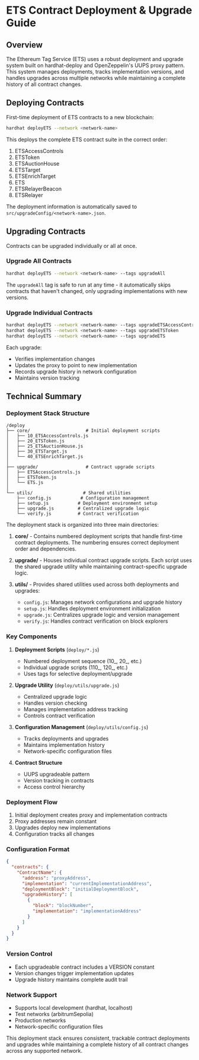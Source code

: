 
# ETS Contract Deployment & Upgrade Guide

## Overview

The Ethereum Tag Service (ETS) uses a robust deployment and upgrade system built on hardhat-deploy and OpenZeppelin's UUPS proxy pattern. This system manages deployments, tracks implementation versions, and handles upgrades across multiple networks while maintaining a complete history of all contract changes.

## Deploying Contracts

First-time deployment of ETS contracts to a new blockchain:

```bash
hardhat deployETS --network <network-name>
```

This deploys the complete ETS contract suite in the correct order:

1. ETSAccessControls
2. ETSToken
3. ETSAuctionHouse
4. ETSTarget
5. ETSEnrichTarget
6. ETS
7. ETSRelayerBeacon
8. ETSRelayer

The deployment information is automatically saved to `src/upgradeConfig/<network-name>.json`.

## Upgrading Contracts

Contracts can be upgraded individually or all at once.

### Upgrade All Contracts

```bash
hardhat deployETS --network <network-name> --tags upgradeAll
```

<Callout type="tip">The `upgradeAll` tag is safe to run at any time - it automatically skips contracts that haven't changed, only upgrading implementations with new versions.</Callout>

### Upgrade Individual Contracts

```bash
hardhat deployETS --network <network-name> --tags upgradeETSAccessControls
hardhat deployETS --network <network-name> --tags upgradeETSToken
hardhat deployETS --network <network-name> --tags upgradeETS
```

Each upgrade:

- Verifies implementation changes
- Updates the proxy to point to new implementation
- Records upgrade history in network configuration
- Maintains version tracking

## Technical Summary

### Deployment Stack Structure

```text
/deploy
├── core/                     # Initial deployment scripts
│   ├── 10_ETSAccessControls.js
│   ├── 20_ETSToken.js
│   ├── 25_ETSAuctionHouse.js
│   ├── 30_ETSTarget.js
│   └── 40_ETSEnrichTarget.js
│
├── upgrade/                  # Contract upgrade scripts
│   ├── ETSAccessControls.js
│   ├── ETSToken.js
│   └── ETS.js
│
└── utils/                   # Shared utilities
    ├── config.js           # Configuration management
    ├── setup.js           # Deployment environment setup
    ├── upgrade.js         # Centralized upgrade logic
    └── verify.js          # Contract verification
```

The deployment stack is organized into three main directories:

1. **core/** - Contains numbered deployment scripts that handle first-time contract deployments. The numbering ensures correct deployment order and dependencies.

2. **upgrade/** - Houses individual contract upgrade scripts. Each script uses the shared upgrade utility while maintaining contract-specific upgrade logic.

3. **utils/** - Provides shared utilities used across both deployments and upgrades:
   - `config.js`: Manages network configurations and upgrade history
   - `setup.js`: Handles deployment environment initialization
   - `upgrade.js`: Centralizes upgrade logic and version management
   - `verify.js`: Handles contract verification on block explorers

### Key Components

1. **Deployment Scripts** (`deploy/*.js`)
   - Numbered deployment sequence (10_, 20_, etc.)
   - Individual upgrade scripts (110_, 120_, etc.)
   - Uses tags for selective deployment/upgrade

2. **Upgrade Utility** (`deploy/utils/upgrade.js`)
   - Centralized upgrade logic
   - Handles version checking
   - Manages implementation address tracking
   - Controls contract verification

3. **Configuration Management** (`deploy/utils/config.js`)
   - Tracks deployments and upgrades
   - Maintains implementation history
   - Network-specific configuration files

4. **Contract Structure**
   - UUPS upgradeable pattern
   - Version tracking in contracts
   - Access control hierarchy

### Deployment Flow

1. Initial deployment creates proxy and implementation contracts
2. Proxy addresses remain constant
3. Upgrades deploy new implementations
4. Configuration tracks all changes

### Configuration Format

```json
{
  "contracts": {
    "ContractName": {
      "address": "proxyAddress",
      "implementation": "currentImplementationAddress",
      "deploymentBlock": "initialDeploymentBlock",
      "upgradeHistory": [
        {
          "block": "blockNumber",
          "implementation": "implementationAddress"
        }
      ]
    }
  }
}
```

### Version Control

- Each upgradeable contract includes a VERSION constant
- Version changes trigger implementation updates
- Upgrade history maintains complete audit trail

### Network Support

- Supports local development (hardhat, localhost)
- Test networks (arbitrumSepolia)
- Production networks
- Network-specific configuration files

This deployment stack ensures consistent, trackable contract deployments and upgrades while maintaining a complete history of all contract changes across any supported network.
